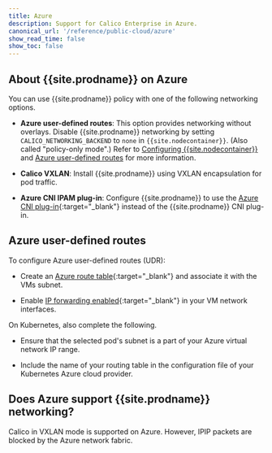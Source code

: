 ```yaml
---
title: Azure
description: Support for Calico Enterprise in Azure.
canonical_url: '/reference/public-cloud/azure'
show_read_time: false
show_toc: false
---
```


## About {{site.prodname}} on Azure

You can use {{site.prodname}} policy with one of the following networking options.

- **Azure user-defined routes**: This option provides networking without overlays.
  Disable {{site.prodname}} networking by setting `CALICO_NETWORKING_BACKEND` to `none`
  in `{{site.nodecontainer}}`. (Also called "policy-only mode".) Refer to
  [Configuring {{site.nodecontainer}}](../node/configuration) and [Azure user-defined routes](#azure-user-defined-routes) for more information. 

- **Calico VXLAN**: Install {{site.prodname}} using VXLAN encapsulation for pod traffic.
  
- **Azure CNI IPAM plug-in**: Configure {{site.prodname}} to use the
  [Azure CNI plug-in](https://github.com/Azure/azure-container-networking/blob/master/docs/cni.md){:target="_blank"}
  instead of the {{site.prodname}} CNI plug-in.

## Azure user-defined routes

To configure Azure user-defined routes (UDR):

- Create an [Azure route table][AzureUDRCreate]{:target="_blank"} and
  associatе it with the VMs subnet.

- Enable [IP forwarding enabled][AzureIPForward]{:target="_blank"} in your
  VM network interfaces.

On Kubernetes, also complete the following.

- Ensure that the selected pod's subnet is a part of your Azure virtual
  network IP range.

- Include the name of your routing table in the configuration file of your
  Kubernetes Azure cloud provider.

## Does Azure support {{site.prodname}} networking?

Calico in VXLAN mode is supported on Azure. However, IPIP packets are blocked by the Azure network fabric.

[AzureIPForward]: https://docs.microsoft.com/en-us/azure/virtual-network/virtual-network-network-interface#enable-or-disable-ip-forwarding
[AzureUDR]: https://docs.microsoft.com/en-us/azure/virtual-network/virtual-networks-udr-overview#user-defined
[AzureUDRCreate]: https://docs.microsoft.com/en-us/azure/virtual-network/create-user-defined-route-portal
